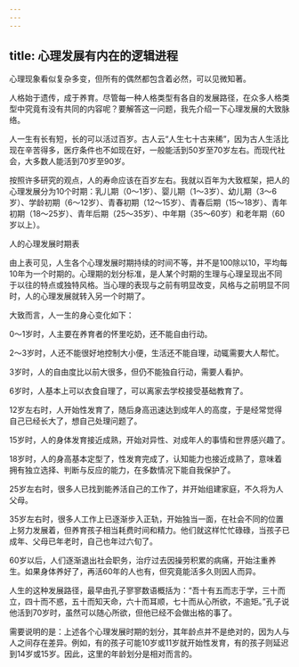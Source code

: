 ```yaml
---
---
---
```

title: 心理发展有内在的逻辑进程
---




心理现象看似复杂多变，但所有的偶然都包含着必然，可以见微知著。

人格始于遗传，成于养育。尽管每一种人格类型有各自的发展路径，在众多人格类型中究竟有没有共同的内容呢？要解答这一问题，我先介绍一下心理发展的大致脉络。

人一生有长有短，长的可以活过百岁。古人云“人生七十古来稀”，因为古人生活比现在辛苦得多，医疗条件也不如现在好，一般能活到50岁至70岁左右。而现代社会，大多数人能活到70岁至90岁。

按照许多研究的观点，人的寿命应该在百岁左右。我就以百年为大致框架，把人的心理发展分为10个时期：乳儿期（0～1岁）、婴儿期（1～3岁）、幼儿期（3～6岁）、学龄初期（6～12岁）、青春初期（12～15岁）、青春后期（15～18岁）、青年初期（18～25岁）、青年后期（25～35岁）、中年期（35～60岁）和老年期（60岁以上）。

人的心理发展时期表



由上表可见，人生各个心理发展时期持续的时间不等，并不是100除以10，平均每10年为一个时期的。心理期的划分标准，是人某个时期的生理与心理呈现出不同于以往的特点或独特风格。当心理的表现与之前有明显改变，风格与之前明显不同时，人的心理发展就转入另一个时期了。

大致而言，人一生的身心变化如下：

0～1岁时，人主要在养育者的怀里吃奶，还不能自由行动。

2～3岁时，人还不能很好地控制大小便，生活还不能自理，动辄需要大人帮忙。

3岁时，人的自由度比以前大很多，但仍不能独自行动，需要人看护。

6岁时，人基本上可以衣食自理了，可以离家去学校接受基础教育了。

12岁左右时，人开始性发育了，随后身高迅速达到成年人的高度，于是经常觉得自己已经长大了，想自己处理问题了。

15岁时，人的身体发育接近成熟，开始对异性、对成年人的事情和世界感兴趣了。

18岁时，人的身高基本定型了，性发育完成了，认知能力也接近成熟了，意味着拥有独立选择、判断与反应的能力，在多数情况下能自我保护了。

25岁左右时，很多人已找到能养活自己的工作了，并开始组建家庭，不久将为人父母。

35岁左右时，很多人工作上已逐渐步入正轨，开始独当一面，在社会不同的位置上努力发展着，但养育孩子相当耗费时间和精力。他们就这样忙忙碌碌，当孩子已成年、父母已年老时，自己也年过六旬了。

60岁以后，人们逐渐退出社会职务，治疗过去因操劳积累的病痛，开始注重养生。如果身体养好了，再活60年的人也有，但究竟能活多久则因人而异。

人生的这种发展路径，最早由孔子寥寥数语概括为：“吾十有五而志于学，三十而立，四十而不惑，五十而知天命，六十而耳顺，七十而从心所欲，不逾矩。”孔子说他活到70岁时，虽然可以随心所欲，但他已经不会做出格的事了。

需要说明的是：上述各个心理发展时期的划分，其年龄点并不是绝对的，因为人与人之间存在差异。例如，有的孩子可能10岁或11岁就开始性发育，有的孩子则延迟到14岁或15岁。因此，这里的年龄划分是相对而言的。